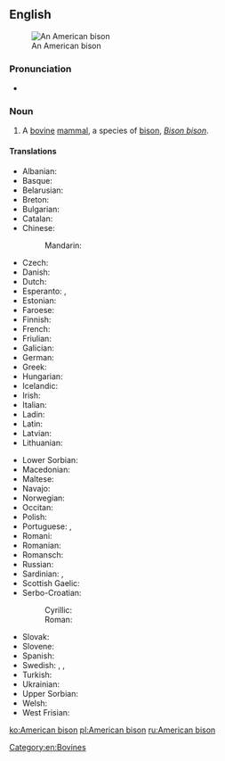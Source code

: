 ==English==
{{wikipedia}}
[[Image:American bison k5680-1.jpg|thumb|An American bison]]

===Pronunciation===
* {{IPA|/əˈmɛɽɪkænˈbɪsɔn/|lang=en}}

===Noun===
{{en-noun|American bison|American bisons}}

# A [[bovine]] [[mammal]], a species of [[bison]], ''[[Bison bison]]''.

====Translations====
{{trans-top|mammal}}
* Albanian: {{t|sq|bizoni amerikan}}
* Basque: {{t|eu|bisonte amerikar}}
* Belarusian: {{t|be|бізон амерыканскі|sc=Cyrl}}
* Breton: {{t|br|bizon amerika}}
* Bulgarian: {{t+|bg|зубър|sc=Cyrl|tr=zub’r}}
* Catalan: {{t|ca|bisó americà|m}}
* Chinese:
*: Mandarin: {{t|cmn|美洲野牛|tr=Měizhōu yěniú|sc=Hani}}
* Czech: {{t+|cs|bizon}}
* Danish: {{t|da|amerikansk bison}}
* Dutch: {{t+|nl|bizon|m}}
* Esperanto: {{t|eo|bizono}}, {{t|eo|amerika bizono}}
* Estonian: {{t|et|ameerika piison}}
* Faroese: {{t|fo|amerikanskur bisonur}}
* Finnish: {{t+|fi|biisoni}}
* French: {{t|fr|bison d'amérique|m}}
* Friulian: {{t|fur|bisont american}}
* Galician: {{t|gl|bisonte americano}}
* German: {{t|de|Nordamerikanischer Bison|m}}
* Greek: {{t|el|βόνασος|sc=Grek}}
* Hungarian: {{t|hu|amerikai bölény}}
* Icelandic: {{t|is|vísundur}}
* Irish: {{t|ga|bíosún meiriceánach|m}}
* Italian: {{t|it|bisonte americano}}
* Ladin: {{t|lld|bisont american}}
* Latin: {{t|la|bos bison}}
* Latvian: {{t|lv|bizons}}
* Lithuanian: {{t|lt|bizonas}}
{{trans-mid}}
* Lower Sorbian: {{t|dsb|bizon}}
* Macedonian: {{t|mk|американски бизон|sc=Cyrl|tr=amerikanski bizon}}
* Maltese: {{t|mt|buflu ta’ l-amerika}}
* Navajo: {{t|nv|ayání}}
* Norwegian: {{t|no|amerikansk bison}}
* Occitan: {{t|oc|bisont d'america}}
* Polish: {{t+|pl|bizon}}
* Portuguese: {{t|pt|bisão-americano|m}}, {{t|pt|bisonte americano}}
* Romani: {{t|rom|bufalo|m}}
* Romanian: {{t+|ro|bizon}}
* Romansch: {{t|rm|bison american}}
* Russian: {{t+|ru|бизо́н|m}}
* Sardinian: {{t|sc|boiamericanu}}, {{t|sc|boe americanu}}
* Scottish Gaelic: {{t|gd|bìoson Ameireaganach|m}}
* Serbo-Croatian:
*: Cyrillic: {{t|sh|амерички бизон|sc=Cyrl}}
*: Roman: {{t|sh|američki bizon}}
* Slovak: {{t|sk|bizón}}
* Slovene: {{t+|sl|bizon}}
* Spanish: {{t|es|bisonte americano|m}}
* Swedish: {{t|sv|amerikansk bison}}, {{t+|sv|bison}}, {{t+|sv|bisonoxe|c}}
* Turkish: {{t+|tr|bizon}}
* Ukrainian: {{t+|uk|бізон|tr=bizon|sc=Cyrl}}
* Upper Sorbian: {{t|hsb|bizon}}
* Welsh: {{t+|cy|bual}}
* West Frisian: {{t|fy|bizon}}
{{trans-bottom}}

[[Category:en:Bovines]]

[[ko:American bison]]
[[pl:American bison]]
[[ru:American bison]]